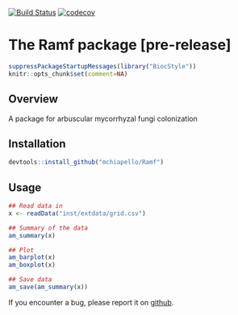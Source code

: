 <!-- README.md is generated from README.Rmd. Please edit that file -->

[![Build Status](https://travis-ci.org/mchiapello/Ramf.svg?branch=master)](https://travis-ci.org/mchiapello/Ramf)
[![codecov](https://codecov.io/gh/mchiapello/Ramf/branch/master/graph/badge.svg)](https://codecov.io/gh/mchiapello/Ramf)

# The **Ramf** package [pre-release]

```r
suppressPackageStartupMessages(library("BiocStyle"))
knitr::opts_chunk$set(comment=NA)
```

## Overview

A package for arbuscular mycorrhyzal fungi colonization

## Installation

```r
devtools::install_github("mchiapello/Ramf")
```

## Usage

```r
## Read data in
x <- readData("inst/extdata/grid.csv")

## Summary of the data
am_summary(x)

## Plot
am_barplot(x)
am_boxplot(x)

## Save data
am_save(am_summary(x))
```



If you encounter a bug, please report it on [github](https://github.com/mchiapello/Ramf/issues).

